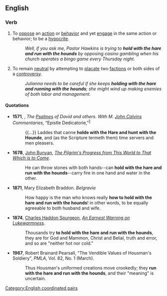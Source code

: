 ==English==

===Verb===
{{head|en|verb|head=[[hold]] [[with]] [[the]] [[hare]] [[and]] [[run]] with the [[hound]]s}}

# {{lb|en|idiomatic|dated}} To [[oppose]] an [[action]] or [[behavior]] and yet [[engage]] in the same action or behavior; to be a [[hypocrite]].
#: ''Well, if you ask me, Pastor Hawkins is trying to '''hold with the hare and run with the hounds''' by opposing casino gambling when his church operates a bingo game every Thursday night.''
# {{lb|en|idiomatic|dated}} To remain [[neutral]] by attempting to [[placate]] two [[faction]]s or both sides of a [[controversy]].
#: ''Julianna needs to be careful if she keeps '''holding with the hare and running with the hounds'''; she might wind up making enemies of both labor and management.''

====Quotations====
* '''1571''', {{w|Arthur Golding}}, ''The [[w:Psalms|Psalmes]] of David and others. With M. [[w:John Calvin|John Calvins]] Commentaries'', “Epistle Dedicatorie,”<sup>[https://archive.org/details/psalmesofdavidot00calv]</sup>
*: {{...}} Laddes that canne '''holde with the Hare and hunt with the Hounde''', and (as the Scripture termeth them) time servers and men pleasers.
* '''1678''', [[w:John Bunyan|John Bunyan]], ''[[w:The Pilgrim's Progress|The Pilgrim's Progress from This World to That Which is to Come]]''.
*: He can throw stones with both hands--can '''hold with the hare and run with the hounds'''--carry fire in one hand and water in the other.
* '''1871''', Mary Elizabeth Braddon. ''Belgravia''
*: How happy is the man who knows really '''how to hold with the hare and run with the hounds'''! in other words, to be equally agreeable to both husband and wife.
* '''1874''', [[w:C. H. Spurgeon|Charles Haddon Spurgeon]], ''[http://www.spurgeon.org/sermons/1185.htm An Earnest Warning on Lukewarmness]''.
*: Thousands try '''to hold with the hare and run with the hounds''', they are for God and Mammon, Christ and Belial, truth and error, and so are "neither hot nor cold."
* '''1967''', Robert Brainard Pearsall, "The Vendible Values of Housman's Soldiery", ''PMLA'', Vol. 82, No. 1 (March).
*: Thus Housman's uniformed creations move crookedly; they '''run with the hare and run with the hounds''', and their "meaning" is uncertain.

[[Category:English coordinated pairs]]
